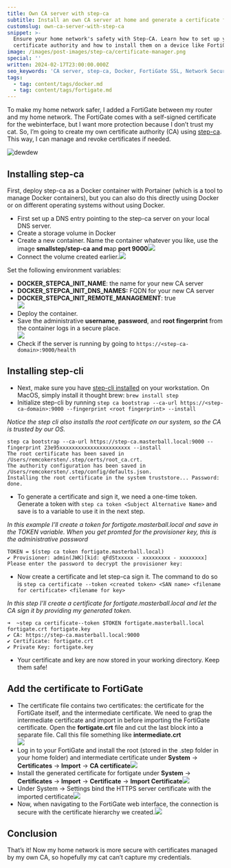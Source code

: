 ```yaml
---
title: Own CA server with step-ca
subtitle: Install an own CA server at home and generate a certificate for FortiGate
customslug: own-ca-server-with-step-ca
snippet: >-
  Ensure your home network's safety with Step-CA. Learn how to set up your own
  certificate authority and how to install them on a device like FortiGate.
image: /images/post-images/step-ca/certificate-manager.png
special: ''
written: 2024-02-17T23:00:00.000Z
seo_keywords: 'CA server, step-ca, Docker, FortiGate SSL, Network Security'
tags:
  - tag: content/tags/docker.md
  - tag: content/tags/fortigate.md
---
```


To make my home network safer, I added a FortiGate between my router and my home network. The FortiGate comes with a self-signed certificate for the webinterface, but I want more protection because I don’t trust my cat. So, I’m going to create my own certificate authority (CA) using [step-ca](https://github.com/smallstep/certificates). This way, I can manage and revoke certificates if needed.

![dewdew](/images/post-images/step-ca/cat-fortigate.png)

## Installing step-ca

First, deploy step-ca as a Docker container with Portainer (which is a tool to manage Docker containers), but you can also do this directly using Docker or on different operating systems without using Docker.

* First set up a DNS entry pointing to the step-ca server on your local DNS server.
* Create a storage volume in Docker
* Create a new container. Name the container whatever you like, use the image **smallstep/step-ca and m**ap **port 9000**![](/images/post-images/step-ca/step-ca-1.png)
* Connect the volume created earlier.![](/images/post-images/step-ca/step-ca-2.png)

Set the following environment variables:

* **DOCKER\_STEPCA\_INIT\_NAME**: the name for your new CA server
* **DOCKER\_STEPCA\_INIT\_DNS\_NAMES:** FQDN for your new CA server
* **DOCKER\_STEPCA\_INIT\_REMOTE\_MANAGEMENT**: true\
  ![](/images/post-images/step-ca/step-ca-3.png)
* Deploy the container.
* Save the administrative **username**, **password**, and **root fingerprint** from the container logs in a secure place.\
  ![](/images/post-images/step-ca/step-ca-4.png)
* Check if the server is running by going to `https://<step-ca-domain>:9000/health`

## Installing step-cli

* Next, make sure you have [step-cli installed](https://smallstep.com/docs/step-cli/installation/) on your workstation.
  On MacOS, simply install it thought brew: `brew install step`
* Initialize step-cli by running `step ca bootstrap --ca-url https://<step-ca-domain>:9000 --fingerprint <root fingerprint> --install`

*Notice the step cli also installs the root certificate on our system, so the CA is trusted by our OS.*

```shell
step ca bootstrap --ca-url https://step-ca.masterball.local:9000 --fingerprint 23e95xxxxxxxxxxxxxxxxxxxxxxx --install
The root certificate has been saved in /Users/remcokersten/.step/certs/root_ca.crt.
The authority configuration has been saved in /Users/remcokersten/.step/config/defaults.json.
Installing the root certificate in the system truststore... Password:
done.
```

* To generate a certificate and sign it, we need a one-time token. Generate a token with `step ca token <Subject Alternative Name>` and save is to a variable to use it in the next step.

*In this example I’ll create a token for fortigate.masterball.local and save in the TOKEN variable.
When you get promted for the provisioner key, this is the administrative password*

```shell
TOKEN = $(step ca token fortigate.masterball.local)
✔ Provisioner: admin(JWK)[kid: qFdStxxxxx - xxxxxxxxx - xxxxxxxx]
Please enter the password to decrypt the provisioner key:
```

* Now create a certificate and let step-ca sign it.
  The command to do so is
  `step ca certificate --token <created token> <SAN name> <filename for certificate> <filename for key>`

*In this step I’ll create a certificate for fortigate.masterball.local and let the CA sign it by providing my generated token.*

```shell
➜  ~step ca certificate--token $TOKEN fortigate.masterball.local fortigate.crt fortigate.key
✔ CA: https://step-ca.masterball.local:9000
✔ Certificate: fortigate.crt
✔ Private Key: fortigate.key
```

* Your certificate and key are now stored in your working directory. Keep them safe!

## Add the certificate to FortiGate

* The certificate file contains two certificates: the certificate for the FortiGate itself, and the intermediate certificate. We need to grap the intermediate certificate and import in before importing the FortiGate certificate.
  Open the **fortigate.crt** file and cut the last block into a separate file. Call this file something like **intermediate.crt**\
  ![](/images/post-images/step-ca/step-ca-5.png)
* Log in to your FortiGate and install the root (stored in the .step folder in your home folder) and intermediate certificate under **System** -> **Certificates** -> **Import** -> **CA certificate**![](/images/post-images/step-ca/step-ca-6.png)
* Install the generated certificate for fortigate under **System** -> **Certificates** -> **Import** -> **Certificate** -> **Import Certificate**![](/images/post-images/step-ca/step-ca-7.png)
* Under System -> Settings bind the HTTPS server certificate with the imported certificate![](/images/post-images/step-ca/step-ca-8.png)
* Now, when navigating to the FortiGate web interface, the connection is secure with the certificate hierarchy we created.![](/images/post-images/step-ca/step-ca-9.png)

## Conclusion

That’s it! Now my home network is more secure with certificates managed by my own CA, so hopefully my cat can’t capture my credentials.
